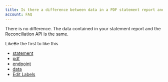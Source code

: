 ```yaml
---
title: Is there a difference between data in a PDF statement report and data retrieved from the statement endpoint?
account: FAQ 
---
```

There is no difference. The data contained in your statement report and the Reconciliation API is the same.

LikeBe the first to like this

*   [statement](/label/FAQ/statement)
*   [pdf](/label/FAQ/pdf)
*   [endpoint](/label/FAQ/endpoint)
*   [data](/label/FAQ/data)
*   [Edit Labels](# "Edit Labels (Type 'l')")




